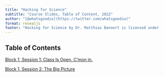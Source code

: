 ```yaml
---
title: "Hacking for Science"
subtitle: "Course Slides, Table of Content, 2022"
author: "[@whatsgoodio](https://twitter.com/whatsgoodio)"
format: revealjs
footer: "Hacking for Science by Dr. Matthias Bannert is licensed under [CC BY-NC-SA 4.0](https://creativecommons.org/licenses/by-nc-sa/4.0/?ref=chooser-v1)"
---
```


## Table of Contents

[Block 1, Session 1: Class Is Open. C'mon in.](block_1_session1_classopen.html)

[Block 1, Session 2: The Big Picture](block_1_session_2_bigpicture.html)

```{=html}
<!--

[Block 1, Session 3: Git Requirements](block_1_session_3_git_requirements.html)

[Block 1, Session 4: Git 101](block_1_session_4_git_101.html)


[Block 2, Session 1: R Programming 101](block2_session_1.html)

[Block 2, Session 2: Programming with data](block2_session_2.html)

[Block 3, Session 1: Infrastructure: Terminology and Contextualization](block3_session_1.html)

[Block 3, Session 2: Infrastructure for the Semester Projects](block3_session_2.html)


-->
```
